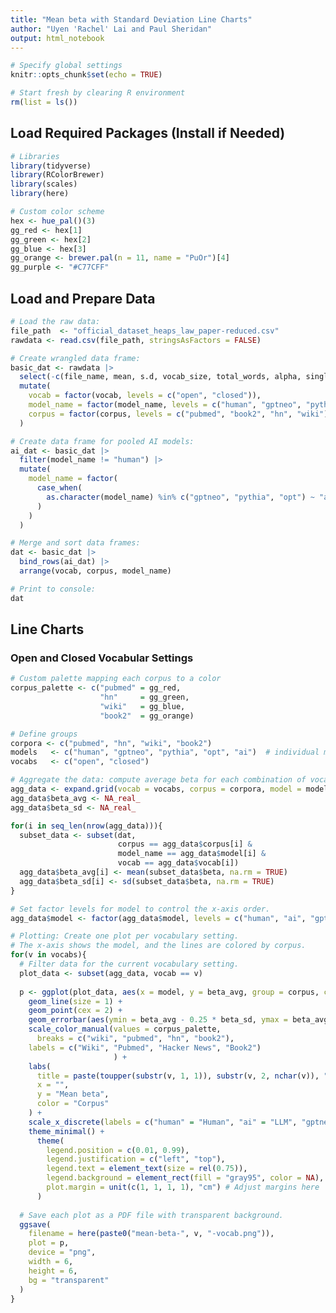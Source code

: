 ```yaml
---
title: "Mean beta with Standard Deviation Line Charts"
author: "Uyen 'Rachel' Lai and Paul Sheridan"
output: html_notebook
---
```


```r
# Specify global settings
knitr::opts_chunk$set(echo = TRUE)

# Start fresh by clearing R environment
rm(list = ls())
```


## Load Required Packages (Install if Needed)

```r
# Libraries
library(tidyverse)
library(RColorBrewer)
library(scales)
library(here)

# Custom color scheme
hex <- hue_pal()(3)
gg_red <- hex[1]
gg_green <- hex[2]
gg_blue <- hex[3]
gg_orange <- brewer.pal(n = 11, name = "PuOr")[4]
gg_purple <- "#C77CFF"
```



## Load and Prepare Data

```r
# Load the raw data:
file_path  <- "official_dataset_heaps_law_paper-reduced.csv"
rawdata <- read.csv(file_path, stringsAsFactors = FALSE)

```




```r
# Create wrangled data frame:
basic_dat <- rawdata |>
  select(-c(file_name, mean, s.d, vocab_size, total_words, alpha, singleton_count, r, model_size, prompt)) |> # Drop irrelevant columns
  mutate(
    vocab = factor(vocab, levels = c("open", "closed")),
    model_name = factor(model_name, levels = c("human", "gptneo", "pythia", "opt")),
    corpus = factor(corpus, levels = c("pubmed", "book2", "hn", "wiki")),
  )

# Create data frame for pooled AI models:
ai_dat <- basic_dat |>
  filter(model_name != "human") |>
  mutate(
    model_name = factor(
      case_when(
        as.character(model_name) %in% c("gptneo", "pythia", "opt") ~ "ai"
      )
    )
  )

# Merge and sort data frames:
dat <- basic_dat |>
  bind_rows(ai_dat) |>
  arrange(vocab, corpus, model_name)

# Print to console:
dat
```



## Line Charts

### Open and Closed Vocabular Settings

```r
# Custom palette mapping each corpus to a color
corpus_palette <- c("pubmed" = gg_red,
                    "hn"     = gg_green,
                    "wiki"   = gg_blue,
                    "book2"  = gg_orange)

# Define groups
corpora <- c("pubmed", "hn", "wiki", "book2")
models   <- c("human", "gptneo", "pythia", "opt", "ai")  # individual models
vocabs   <- c("open", "closed")

# Aggregate the data: compute average beta for each combination of vocab, corpus, and model.
agg_data <- expand.grid(vocab = vocabs, corpus = corpora, model = models, stringsAsFactors = FALSE)
agg_data$beta_avg <- NA_real_
agg_data$beta_sd <- NA_real_

for(i in seq_len(nrow(agg_data))){
  subset_data <- subset(dat,
                        corpus == agg_data$corpus[i] &
                        model_name == agg_data$model[i] &
                        vocab == agg_data$vocab[i])
  agg_data$beta_avg[i] <- mean(subset_data$beta, na.rm = TRUE)
  agg_data$beta_sd[i] <- sd(subset_data$beta, na.rm = TRUE)
}

# Set factor levels for model to control the x-axis order.
agg_data$model <- factor(agg_data$model, levels = c("human", "ai", "gptneo", "pythia", "opt"))
```


```r
# Plotting: Create one plot per vocabulary setting.
# The x-axis shows the model, and the lines are colored by corpus.
for(v in vocabs){
  # Filter data for the current vocabulary setting.
  plot_data <- subset(agg_data, vocab == v)
  
  p <- ggplot(plot_data, aes(x = model, y = beta_avg, group = corpus, color = corpus)) +
    geom_line(size = 1) +
    geom_point(cex = 2) +
    geom_errorbar(aes(ymin = beta_avg - 0.25 * beta_sd, ymax = beta_avg + 0.25 * beta_sd), width = 0.5, position = position_dodge(0.05)) +
    scale_color_manual(values = corpus_palette,
      breaks = c("wiki", "pubmed", "hn", "book2"),
    labels = c("Wiki", "Pubmed", "Hacker News", "Book2")
                       ) +
    labs(
      title = paste(toupper(substr(v, 1, 1)), substr(v, 2, nchar(v)), " vocabulary setting", sep = ""),
      x = "",
      y = "Mean beta",
      color = "Corpus"
    ) +
    scale_x_discrete(labels = c("human" = "Human", "ai" = "LLM", "gptneo" = "GPT-Neo", "pythia" = "Pythia", "opt" = "OPT")) +
    theme_minimal() +
      theme(
        legend.position = c(0.01, 0.99),
        legend.justification = c("left", "top"),
        legend.text = element_text(size = rel(0.75)),
        legend.background = element_rect(fill = "gray95", color = NA),
        plot.margin = unit(c(1, 1, 1, 1), "cm") # Adjust margins here
      ) 
      
  # Save each plot as a PDF file with transparent background.
  ggsave(
    filename = here(paste0("mean-beta-", v, "-vocab.png")),
    plot = p,
    device = "png",
    width = 6,
    height = 6,
    bg = "transparent"
  )
}
```






